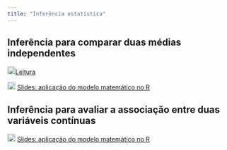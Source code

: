 ```yaml
---
title: "Inferência estatística"
---
```


## Inferência para comparar duas médias independentes

![](img/book.png){width="18"}[Leitura](https://openintro-ims.netlify.app/inference-two-means)

![](img/slide.png){width="18"} [Slides: aplicação do modelo matemático no R](slide-inferencia-duas-medias-matematico-r.qmd){target="_blank"}

## Inferência para avaliar a associação entre duas variáveis contínuas

![](img/slide.png){width="18"} [Slides: aplicação do modelo matemático no R](slide-inferencia-correlacao.qmd){target="_blank"}
